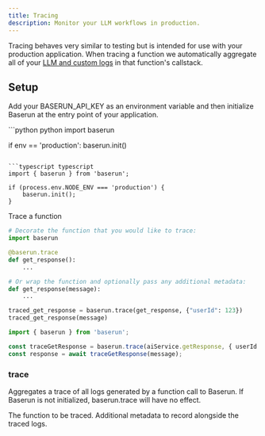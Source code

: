 ```yaml
---
title: Tracing
description: Monitor your LLM workflows in production.
---
```


Tracing behaves very similar to testing but is intended for use with your production application. When tracing a function we automatically aggregate all of your [LLM and custom logs](/logging) in that function's callstack.

## Setup

Add your BASERUN_API_KEY as an environment variable and then initialize Baserun at the entry point of your application.

<CodeGroup>
```python python
import baserun

if env == 'production':
    baserun.init()
```

```typescript typescript
import { baserun } from 'baserun';

if (process.env.NODE_ENV === 'production') {
    baserun.init();
}
```
</CodeGroup>

Trace a function
<CodeGroup>
```python python
# Decorate the function that you would like to trace:
import baserun

@baserun.trace
def get_response():
    ...

# Or wrap the function and optionally pass any additional metadata:
def get_response(message):
    ...

traced_get_response = baserun.trace(get_response, {"userId": 123})
traced_get_response(message)
```

```typescript typescript
import { baserun } from 'baserun';

const traceGetResponse = baserun.trace(aiService.getResponse, { userId: 123 });
const response = await traceGetResponse(message);
```
</CodeGroup>

### trace

Aggregates a trace of all logs generated by a function call to Baserun. If Baserun is not initialized, baserun.trace will have no effect.

<ParamField path="function" type="Function">
    The function to be traced.
</ParamField>
<ParamField path="metadata" type="object, optional">
    Additional metadata to record alongside the traced logs.
</ParamField>